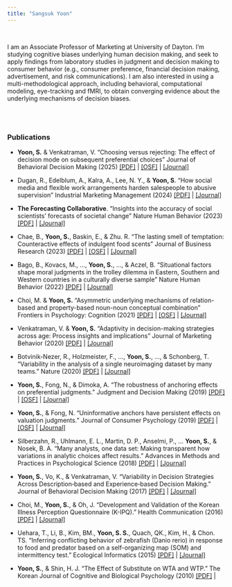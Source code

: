 ```yaml
---
title: "Sangsuk Yoon"
---
```



<!-- Global site tag (gtag.js) - Google Analytics -->
<script async src="https://www.googletagmanager.com/gtag/js?id=UA-141187239-1"></script>
<script>
  window.dataLayer = window.dataLayer || [];
  function gtag(){dataLayer.push(arguments);}
  gtag('js', new Date());

  gtag('config', 'UA-141187239-1');
</script>


<br> 

I am an Associate Professor of Marketing at University of Dayton. I'm studying cognitive biases underlying human decision making, and seek to apply findings from laboratory studies in judgment and decision making to consumer behavior (e.g., consumer preference, financial decision making, advertisement, and risk communications). I am also interested in using a multi-methodological approach, including behavioral, computational modeling, eye-tracking and fMRI, to obtain converging evidence about the underlying mechanisms of decision biases.


<br><br>

### Publications
- **Yoon, S.** & Venkatraman, V. "Choosing versus rejecting: The effect of decision mode on subsequent preferential choices" Journal of Behavioral Decision Making (2025) [[PDF]](./publications/2025_JBDM.pdf) | [[OSF]](https://osf.io/4nqws/) | [[Journal]](https://onlinelibrary.wiley.com/doi/10.1002/bdm.70032)

- Dugan, R., Edelblum, A., Kalra, A., Lee, N. Y., & **Yoon, S**. "How social media and flexible work arrangements harden salespeople to abusive supervision" Industrial Marketing Management (2024) [[PDF]](./publications/2024_IMM.pdf) | [[Journal]](https://www.sciencedirect.com/science/article/abs/pii/S0019850124001160)

- **The Forecasting Collaborative**. "Insights into the accuracy of social scientists’ forecasts of societal change" Nature Human Behavior (2023) [[PDF]](./publications/2023_NHB.pdf) | [[Journal]](https://www.nature.com/articles/s41562-022-01517-1)

- Chae, B., **Yoon, S.**, Baskin, E., & Zhu. R. "The lasting smell of temptation: Counteractive effects of indulgent food scents" Journal of Business Research (2023) [[PDF]](./publications/2023_JBR.pdf) | [[OSF]](https://osf.io/yxfpj/) | [[Journal]](https://www.sciencedirect.com/science/article/abs/pii/S014829632200902X)

- Bago, B., Kovacs, M., ..., **Yoon, S.**, ..., & Aczel, B. "Situational factors shape moral judgments in the trolley dilemma in Eastern, Southern and Western countries in a culturally diverse sample" Nature Human Behavior (2022) [[PDF]](./publications/2022_NHB.pdf) | [[Journal]](https://www.nature.com/articles/s41562-022-01319-5)

- Choi, M. & **Yoon, S.** "Asymmetric underlying mechanisms of relation-based and property-based noun-noun conceptual combination" Frontiers in Psychology: Cognition (2021) [[PDF]](./publications/2021_Frontiers.pdf) | [[OSF]](https://osf.io/t5p8a/) | [[Journal]](https://www.frontiersin.org/articles/10.3389/fpsyg.2021.567971/abstract)

- Venkatraman, V. & **Yoon, S.** "Adaptivity in decision-making strategies across age: Process insights and implications" Journal of Marketing Behavior (2020) [[PDF]](./publications/2020_JMB.pdf) | [[Journal]](https://www.nowpublishers.com/article/Details/JMB-0067)

- Botvinik-Nezer, R., Holzmeister, F., ..., **Yoon, S.**, ..., & Schonberg, T. "Variability in the analysis of a single neuroimaging dataset by many teams." Nature (2020) [[PDF]](./publications/2020_Nature.pdf) | [[Journal]](https://www.nature.com/articles/s41586-020-2314-9)

- **Yoon, S.**, Fong, N., & Dimoka, A. "The robustness of anchoring effects on preferential judgments." Judgment and Decision Making (2019) [[PDF]](./publications/2019_JDM.pdf) | [[OSF]](https://osf.io/u2x7j/) | [[Journal]](http://www.sjdm.org/journal/19/190426/jdm190426.pdf)

- **Yoon, S.**, & Fong, N. "Uninformative anchors have persistent effects on valuation judgments." Journal of Consumer Psychology (2019) [[PDF]](./publications/2019_JCP.pdf) | [[OSF]](https://osf.io/e2byg/) | [[Journal]](https://www.researchgate.net/publication/330469173_Uninformative_Anchors_Have_Persistent_Effects_on_Valuation_Judgments)

- Silberzahn, R., Uhlmann, E. L., Martin, D. P., Anselmi, P., ... **Yoon, S.**, & Nosek, B. A. "Many analysts, one data set: Making transparent how variations in analytic choices affect results." Advances in Methods and Practices in Psychological Science (2018) [[PDF]](./publications/2018_AMPPS.pdf) | [[Journal]](https://journals.sagepub.com/doi/abs/10.1177/2515245917747646)

- **Yoon, S.**, Vo, K., & Venkatraman, V. "Variability in Decision Strategies Across Description‐based and Experience‐based Decision Making." Journal of Behavioral Decision Making (2017) [[PDF]](./publications/2017_JBDM.pdf) | [[Journal]](https://onlinelibrary.wiley.com/doi/abs/10.1002/bdm.2009)

- Choi, M., **Yoon, S.**, & Oh, J. "Development and Validation of the Korean Illness Perception Questionnaire (K-IPQ)." Health Communication (2016) [[PDF]](./publications/2016_KJHC.pdf) | [[Journal]](http://www.papersearch.net/thesis/article.asp?key=3490215)

- Uehara, T., Li, B., Kim, BM., **Yoon, S. S.**, Quach, QK., Kim, H., & Chon. TS. "Inferring conflicting behavior of zebrafish (Danio rerio) in response to food and predator based on a self-organizing map (SOM) and intermittency test." Ecological Informatics (2015) [[PDF]](./publications/2015_EI.pdf) | [[Journal]](https://www.sciencedirect.com/science/article/pii/S1574954114001411)

- **Yoon, S.**, & Shin, H. J. "The Effect of Substitute on WTA and WTP." The Korean Journal of Cognitive and Biological Psychology (2010) [[PDF]](./publications/2010_KJCBP.pdf) |